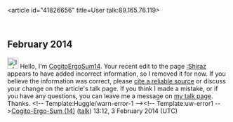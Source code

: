 <article id="41826656" title=User talk:89.165.76.119>
	<talkpage id="41826656" title="User talk:89.165.76.119">

== February 2014 ==

[[Image:Information.svg|25px|alt=|link=]] Hello, I'm [[User:CogitoErgoSum14|CogitoErgoSum14]]. Your recent edit to the page [[:Shiraz]] appears to have added incorrect information, so I removed it for now. If you believe the information was correct, please [[Wikipedia:Citing sources|cite a reliable source]] or discuss your change on the article's talk page. If you think I made a mistake, or if you have any questions, you can leave me a message on [[User_talk:CogitoErgoSum14|my talk page]]. Thanks. &lt;!-- Template:Huggle/warn-error-1 --&gt;&lt;!-- Template:uw-error1 --&gt;[[User:CogitoErgoSum14|Cogito-Ergo-Sum (14)]] ([[User talk:CogitoErgoSum14|talk]]) 13:12, 3 February 2014 (UTC)
	</talkpage>
</article>